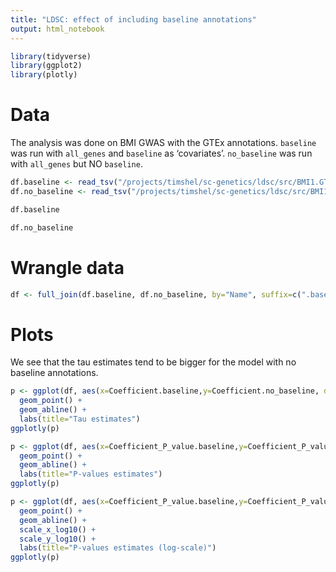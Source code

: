 ```yaml
---
title: "LDSC: effect of including baseline annotations"
output: html_notebook
---
```


```r
library(tidyverse)
library(ggplot2)
library(plotly)
```


# Data
The analysis was done on BMI GWAS with the GTEx annotations.
`baseline` was run with `all_genes` and `baseline` as 'covariates'.
`no_baseline` was run with `all_genes` but NO `baseline`.



```r
df.baseline <- read_tsv("/projects/timshel/sc-genetics/ldsc/src/BMI1.GTEx.cell_type_results.txt")
df.no_baseline <- read_tsv("/projects/timshel/sc-genetics/ldsc/src/BMI1.GTEx_no_baseline.cell_type_results.txt")
```

```r
df.baseline
```

```r
df.no_baseline
```


# Wrangle data

```r
df <- full_join(df.baseline, df.no_baseline, by="Name", suffix=c(".baseline", ".no_baseline"))
```


# Plots

We see that the tau estimates tend to be bigger for the model with no baseline annotations.
```r
p <- ggplot(df, aes(x=Coefficient.baseline,y=Coefficient.no_baseline, dummy=Name)) + 
  geom_point() + 
  geom_abline() +
  labs(title="Tau estimates")
ggplotly(p)

```


```r
p <- ggplot(df, aes(x=Coefficient_P_value.baseline,y=Coefficient_P_value.no_baseline, dummy=Name)) + 
  geom_point() + 
  geom_abline() + 
  labs(title="P-values estimates")
ggplotly(p)


```


```r
p <- ggplot(df, aes(x=Coefficient_P_value.baseline,y=Coefficient_P_value.no_baseline, dummy=Name)) + 
  geom_point() + 
  geom_abline() + 
  scale_x_log10() + 
  scale_y_log10() + 
  labs(title="P-values estimates (log-scale)")
ggplotly(p)

```
